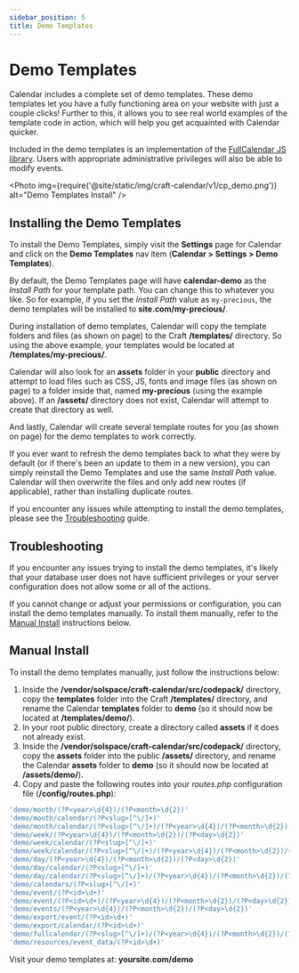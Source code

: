 ```yaml
---
sidebar_position: 5
title: Demo Templates
---
```



# Demo Templates

Calendar includes a complete set of demo templates. These demo templates let you have a fully functioning area on your website with just a couple clicks! Further to this, it allows you to see real world examples of the template code in action, which will help you get acquainted with Calendar quicker.

Included in the demo templates is an implementation of the [FullCalendar JS library](http://fullcalendar.io). Users with appropriate administrative privileges will also be able to modify events.

<Photo
  img={require('@site/static/img/craft-calendar/v1/cp_demo.png')}
  alt="Demo Templates Install"
/>

## Installing the Demo Templates

To install the Demo Templates, simply visit the **Settings** page for Calendar and click on the **Demo Templates** nav item (**Calendar > Settings > Demo Templates**).

By default, the Demo Templates page will have **calendar-demo** as the _Install Path_ for your template path. You can change this to whatever you like. So for example, if you set the _Install Path_ value as `my-precious`, the demo templates will be installed to **site.com/my-precious/**.

During installation of demo templates, Calendar will copy the template folders and files (as shown on page) to the Craft **/templates/** directory. So using the above example, your templates would be located at **/templates/my-precious/**.

Calendar will also look for an **assets** folder in your **public** directory and attempt to load files such as CSS, JS, fonts and image files (as shown on page) to a folder inside that, named **my-precious** (using the example above). If an **/assets/** directory does not exist, Calendar will attempt to create that directory as well.

And lastly, Calendar will create several template routes for you (as shown on page) for the demo templates to work correctly.

If you ever want to refresh the demo templates back to what they were by default (or if there's been an update to them in a new version), you can simply reinstall the Demo Templates and use the same _Install Path_ value. Calendar will then overwrite the files and only add new routes (if applicable), rather than installing duplicate routes.

If you encounter any issues while attempting to install the demo templates, please see the [Troubleshooting](#troubleshooting) guide.

## Troubleshooting

If you encounter any issues trying to install the demo templates, it's likely that your database user does not have sufficient privileges or your server configuration does not allow some or all of the actions.

If you cannot change or adjust your permissions or configuration, you can install the demo templates manually. To install them manually, refer to the [Manual Install](#manual-install) instructions below.

## Manual Install

To install the demo templates manually, just follow the instructions below:

1. Inside the **/vendor/solspace/craft-calendar/src/codepack/** directory, copy the **templates** folder into the Craft **/templates/** directory, and rename the Calendar **templates** folder to **demo** (so it should now be located at **/templates/demo/**).
2. In your root public directory, create a directory called **assets** if it does not already exist.
3. Inside the **/vendor/solspace/craft-calendar/src/codepack/** directory, copy the **assets** folder into the public **/assets/** directory, and rename the Calendar **assets** folder to **demo** (so it should now be located at **/assets/demo/**).
4. Copy and paste the following routes into your _routes.php_ configuration file (**/config/routes.php**):

```php showLineNumbers
'demo/month/(?P<year>\d{4})/(?P<month>\d{2})'                                          => 'demo/month',
'demo/month/calendar/(?P<slug>[^\/]+)'                                                 => 'demo/month',
'demo/month/calendar/(?P<slug>[^\/]+)/(?P<year>\d{4})/(?P<month>\d{2})'                => 'demo/month',
'demo/week/(?P<year>\d{4})/(?P<month>\d{2})/(?P<day>\d{2})'                            => 'demo/week',
'demo/week/calendar/(?P<slug>[^\/]+)'                                                  => 'demo/week',
'demo/week/calendar/(?P<slug>[^\/]+)/(?P<year>\d{4})/(?P<month>\d{2})/(?P<day>\d{2})'  => 'demo/week',
'demo/day/(?P<year>\d{4})/(?P<month>\d{2})/(?P<day>\d{2})'                             => 'demo/day',
'demo/day/calendar/(?P<slug>[^\/]+)'                                                   => 'demo/day',
'demo/day/calendar/(?P<slug>[^\/]+)/(?P<year>\d{4})/(?P<month>\d{2})/(?P<day>\d{2})'   => 'demo/day',
'demo/calendars/(?P<slug>[^\/]+)'                                                      => 'demo/calendars',
'demo/event/(?P<id>\d+)'                                                               => 'demo/event',
'demo/event/(?P<id>\d+)/(?P<year>\d{4})/(?P<month>\d{2})/(?P<day>\d{2})'               => 'demo/event',
'demo/events/(?P<year>\d{4})/(?P<month>\d{2})/(?P<day>\d{2})'                          => 'demo/events',
'demo/export/event/(?P<id>\d+)'                                                        => 'demo/export',
'demo/export/calendar/(?P<id>\d+)'                                                     => 'demo/export',
'demo/fullcalendar/(?P<slug>[^\/]+)/(?P<year>\d{4})/(?P<month>\d{2})/(?P<day>\d{2})'   => 'demo/fullcalendar',
'demo/resources/event_data/(?P<id>\d+)'                                                => 'demo/resources/event_data'
```

Visit your demo templates at: **yoursite.com/demo**
